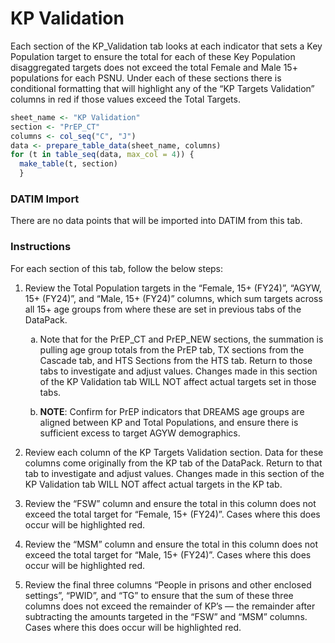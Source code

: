 \blandscape

# KP Validation

Each section of the KP_Validation tab looks at each indicator that sets a Key Population target to ensure the total for each of these Key Population disaggregated targets does not exceed the total Female and Male 15+ populations for each PSNU. Under each of these sections there is conditional formatting that will highlight any of the "KP Targets Validation" columns in red if those values exceed the Total Targets.

```r
sheet_name <- "KP Validation"
section <- "PrEP_CT"
columns <- col_seq("C", "J")
data <- prepare_table_data(sheet_name, columns)
for (t in table_seq(data, max_col = 4)) {
  make_table(t, section)
  }
```

### DATIM Import

There are no data points that will be imported into DATIM from this tab.

### Instructions

For each section of this tab, follow the below steps:

1.  Review the Total Population targets in the "Female, 15+ (FY24)", "AGYW, 15+ (FY24)", and "Male, 15+ (FY24)" columns, which sum targets across all 15+ age groups from where these are set in previous tabs of the DataPack.

    a.  Note that for the PrEP_CT and PrEP_NEW sections, the summation is pulling age group totals from the PrEP tab, TX sections from the Cascade tab, and HTS Sections from the HTS tab. Return to those tabs to investigate and adjust values. Changes made in this section of the KP Validation tab WILL NOT affect actual targets set in those tabs.

    b.  **NOTE**: Confirm for PrEP indicators that DREAMS age groups are aligned between KP and Total Populations, and ensure there is sufficient excess to target AGYW demographics.

2.  Review each column of the KP Targets Validation section. Data for these columns come originally from the KP tab of the DataPack. Return to that tab to investigate and adjust values. Changes made in this section of the KP Validation tab WILL NOT affect actual targets in the KP tab.

3.  Review the "FSW" column and ensure the total in this column does not exceed the total target for "Female, 15+ (FY24)". Cases where this does occur will be highlighted red.

4.  Review the "MSM" column and ensure the total in this column does not exceed the total target for "Male, 15+ (FY24)". Cases where this does occur will be highlighted red.

5.  Review the final three columns "People in prisons and other enclosed settings", "PWID", and "TG" to ensure that the sum of these three columns does not exceed the remainder of KP's --- the remainder after subtracting the amounts targeted in the "FSW" and "MSM" columns. Cases where this does occur will be highlighted red.

\elandscape

\newpage
